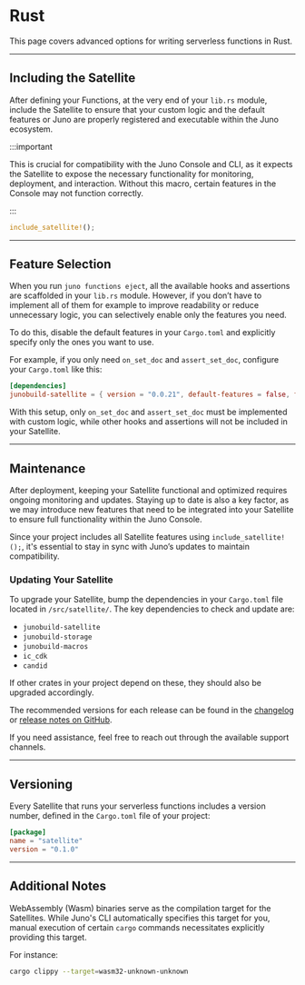 # Rust

This page covers advanced options for writing serverless functions in Rust.

---

## Including the Satellite

After defining your Functions, at the very end of your `lib.rs` module, include the Satellite to ensure that your custom logic and the default features or Juno are properly registered and executable within the Juno ecosystem.

:::important

This is crucial for compatibility with the Juno Console and CLI, as it expects the Satellite to expose the necessary functionality for monitoring, deployment, and interaction. Without this macro, certain features in the Console may not function correctly.

:::

```rust
include_satellite!();
```

---

## Feature Selection

When you run `juno functions eject`, all the available hooks and assertions are scaffolded in your `lib.rs` module. However, if you don’t have to implement all of them for example to improve readability or reduce unnecessary logic, you can selectively enable only the features you need.

To do this, disable the default features in your `Cargo.toml` and explicitly specify only the ones you want to use.

For example, if you only need `on_set_doc` and `assert_set_doc`, configure your `Cargo.toml` like this:

```toml
[dependencies]
junobuild-satellite = { version = "0.0.21", default-features = false, features = ["on_set_doc", "assert_set_doc"] }
```

With this setup, only `on_set_doc` and `assert_set_doc` must be implemented with custom logic, while other hooks and assertions will not be included in your Satellite.

---

## Maintenance

After deployment, keeping your Satellite functional and optimized requires ongoing monitoring and updates. Staying up to date is also a key factor, as we may introduce new features that need to be integrated into your Satellite to ensure full functionality within the Juno Console.

Since your project includes all Satellite features using `include_satellite!();`, it's essential to stay in sync with Juno’s updates to maintain compatibility.


<Caution />

### Updating Your Satellite

To upgrade your Satellite, bump the dependencies in your `Cargo.toml` file located in `/src/satellite/`. The key dependencies to check and update are:

- `junobuild-satellite`
- `junobuild-storage`
- `junobuild-macros`
- `ic_cdk`
- `candid`

If other crates in your project depend on these, they should also be upgraded accordingly.

The recommended versions for each release can be found in the [changelog](/changelog) or [release notes on GitHub](https://github.com/junobuild/juno/releases).

If you need assistance, feel free to reach out through the available support channels.

---

## Versioning

Every Satellite that runs your serverless functions includes a version number, defined in the `Cargo.toml` file of your project:

```toml
[package]
name = "satellite"
version = "0.1.0"
```


<Versioning />

---

## Additional Notes

WebAssembly (Wasm) binaries serve as the compilation target for the Satellites. While Juno's CLI automatically specifies this target for you, manual execution of certain `cargo` commands necessitates explicitly providing this target.

For instance:

```bash
cargo clippy --target=wasm32-unknown-unknown
```
